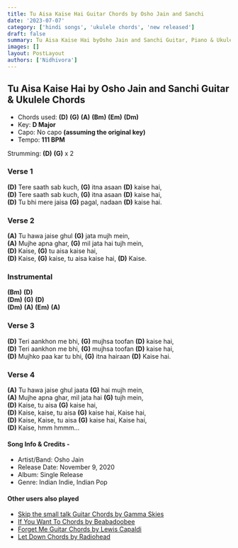 ```yaml
---
title: Tu Aisa Kaise Hai Guitar Chords by Osho Jain and Sanchi
date: '2023-07-07'
category: ['hindi songs', 'ukulele chords', 'new released']
draft: false
summary: Tu Aisa Kaise Hai byOsho Jain and Sanchi Guitar, Piano & Ukulele Chords, Chords used -(D) (G) (A) (Bm) (Em) (Dm), Capo -Nao capo, Key - D Major
images: []
layout: PostLayout
authors: ['Nidhivora']
---
```


## Tu Aisa Kaise Hai by Osho Jain and Sanchi Guitar & Ukulele Chords

- Chords used: **(D)** **(G)** **(A)** **(Bm)** **(Em)** **(Dm)**
- Key: **D Major**
- Capo: No capo **(assuming the original key)**
- Tempo: **111 BPM**

Strumming: **(D)** **(G)** x 2

### Verse 1

**(D)** Tere saath sab kuch, **(G)** itna asaan **(D)** kaise hai,\
**(D)** Tere saath sab kuch, **(G)** itna asaan **(D)** kaise hai,\
**(D)** Tu bhi mere jaisa **(G)** pagal, nadaan **(D)** kaise hai.

### Verse 2

**(A)** Tu hawa jaise ghul **(G)** jata mujh mein,\
**(A)** Mujhe apna ghar, **(G)** mil jata hai tujh mein,\
**(D)** Kaise, **(G)** tu aisa kaise hai,\
**(D)** Kaise, **(G)** kaise, tu aisa kaise hai,
**(D)** Kaise.

### Instrumental

**(Bm)** **(D)**\
**(Dm)** **(G)** **(D)**\
**(Dm)** **(A)** **(Em)** **(A)**

### Verse 3

**(D)** Teri aankhon me bhi, **(G)** mujhsa toofan **(D)** kaise hai,\
**(D)** Teri aankhon me bhi, **(G)** mujhsa toofan **(D)** kaise hai,\
**(D)** Mujhko paa kar tu bhi, **(G)** itna hairaan **(D)** Kaise hai.

### Verse 4

**(A)** Tu hawa jaise ghul jaata **(G)** hai mujh mein,\
**(A)** Mujhe apna ghar, mil jata hai **(G)** tujh mein,\
**(D)** Kaise, tu aisa **(G)** kaise hai,\
**(D)** Kaise, kaise, tu aisa **(G)** kaise hai, Kaise hai,\
**(D)** Kaise, Kaise, tu aisa **(G)** kaise hai, Kaise hai,\
**(D)** Kaise, hmm hmmm…

#### Song Info & Credits -

- Artist/Band: Osho Jain
- Release Date: November 9, 2020
- Album: Single Release
- Genre: Indian Indie, Indian Pop

#### Other users also played

- [Skip the small talk Guitar Chords by Gamma Skies](https://www.chordsco.com/chords/skip-the-small-talk-guitar-chords-by-gamma-skies)
- [If You Want To Chords by Beabadoobee](https://www.chordsco.com/chords/if-you-want-to-chords-by-beabadoobee)
- [Forget Me Guitar Chords by Lewis Capaldi](https://www.chordsco.com/chords/forget-me-guitar-chords-by-lewis-capaldi)
- [Let Down Chords by Radiohead](https://www.chordsco.com/chords/let-down-chords-by-radiohead)
